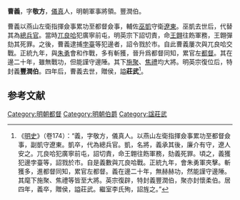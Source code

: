 {{Otheruses|曹義|other=同名或類似名的其它條目描述}}
'''曹義'''，字'''敬方'''，[[儀真|儀真]]人，明朝軍事將領。豐潤伯。

曹義以燕山左衛指揮僉事累功至都督僉事，輔佐[[巫凱|巫凱]]守衛[[遼東|遼東]]。巫凱去世后，代替其為[[總兵官|總兵官]]。當時[[兀良哈|兀良哈]]犯廣寧前屯，明英宗下詔切責，命[[王翺|王翺]]往飭軍務，王翺彈劾其死罪。之後，曹義逮捕[[孛臺|孛臺]]等犯邊者，詔令戮於市。自此曹義屢次與兀良哈交戰。正統九年，與[[朱勇|朱勇]]會和作戰，多有斬獲，晉升爲都督同知，累官左[[都督|都督]]。其在邊二十年，雖無戰功，但能謹守邊陲。其下[[施聚|施聚]]、[[焦禮|焦禮]]均大將。明英宗復位后，特封義'''豐潤伯'''。四年后，曹義去世，贈侯，謚'''莊武'''<ref>《[[明史|明史]]》（卷174）：“義，字敬方，儀真人。以燕山左衛指揮僉事累功至都督僉事，副凱守遼東。凱卒，代為總兵官。凱，名將，義承其後，廉介有守，遼人安之。兀良哈犯廣寧前屯，詔切責，命王翺往飭軍務，劾義死罪。頃之，義獲犯邊孛臺等，詔戮於市。自是義數與兀良哈戰。正統九年，會朱勇軍夾擊。斬獲多，進都督同知，累官左都督。義在邊二十年，無赫赫功，然能謹守邊陲。其麾下施聚、焦禮等皆至大將。英宗復辟，特封義豐潤伯，聚亦封懷柔伯。居四年，義卒，贈侯，謚莊武。繼室李氏殉，詔旌之。”</ref>。

==参考文献==
{{wikisource|明史/卷174}}
<div class="references-small">
<references />
</div>

{{明朝人物小作品}}

[[Category:明朝都督|Category:明朝都督]]
[[Category:明朝伯爵|Category:明朝伯爵]]
[[Category:諡莊武|Category:諡莊武]]